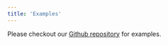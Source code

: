 ```yaml
---
title: 'Examples'
---
```


Please checkout our [Github repository](https://github.com/dfns/dfns-sdk-go/tree/main/cmd/dfns_example) for examples. 